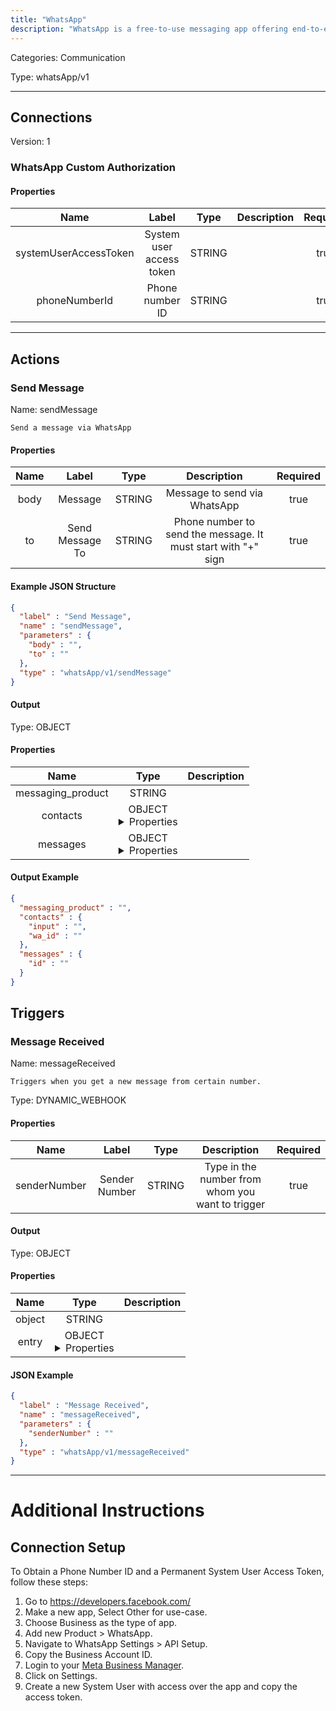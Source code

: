 ```yaml
---
title: "WhatsApp"
description: "WhatsApp is a free-to-use messaging app offering end-to-end encrypted chat, voice, and video communication, along with document and media sharing, available on multiple platforms."
---
```



Categories: Communication


Type: whatsApp/v1

<hr />



## Connections

Version: 1


### WhatsApp Custom Authorization

#### Properties

|      Name       |      Label     |     Type     |     Description     | Required |
|:---------------:|:--------------:|:------------:|:-------------------:|:--------:|
| systemUserAccessToken | System user access token | STRING |  | true |
| phoneNumberId | Phone number ID | STRING |  | true |





<hr />


## Actions


### Send Message
Name: sendMessage

`Send a message via WhatsApp`

#### Properties

|      Name       |      Label     |     Type     |     Description     | Required |
|:---------------:|:--------------:|:------------:|:-------------------:|:--------:|
| body | Message | STRING | Message to send via WhatsApp | true |
| to | Send Message To | STRING | Phone number to send the message. It must start with "+" sign | true |

#### Example JSON Structure
```json
{
  "label" : "Send Message",
  "name" : "sendMessage",
  "parameters" : {
    "body" : "",
    "to" : ""
  },
  "type" : "whatsApp/v1/sendMessage"
}
```

#### Output



Type: OBJECT


#### Properties

|     Name     |     Type     |     Description     |
|:------------:|:------------:|:-------------------:|
| messaging_product | STRING |  |
| contacts | OBJECT <details> <summary> Properties </summary> &#123;STRING\(input), STRING\(wa_id)&#125; </details> |  |
| messages | OBJECT <details> <summary> Properties </summary> &#123;STRING\(id)&#125; </details> |  |




#### Output Example
```json
{
  "messaging_product" : "",
  "contacts" : {
    "input" : "",
    "wa_id" : ""
  },
  "messages" : {
    "id" : ""
  }
}
```



## Triggers


### Message Received
Name: messageReceived

`Triggers when you get a new message from certain number.`

Type: DYNAMIC_WEBHOOK

#### Properties

|      Name       |      Label     |     Type     |     Description     | Required |
|:---------------:|:--------------:|:------------:|:-------------------:|:--------:|
| senderNumber | Sender Number | STRING | Type in the number from whom you want to trigger | true |


#### Output



Type: OBJECT


#### Properties

|     Name     |     Type     |     Description     |
|:------------:|:------------:|:-------------------:|
| object | STRING |  |
| entry | OBJECT <details> <summary> Properties </summary> &#123;STRING\(id), &#123;&#123;STRING\(messaging_product), &#123;STRING\(display_phone_number), STRING\(phone_number_id)&#125;\(metadata)&#125;\(value), &#123;&#123;STRING\(name)&#125;\(profile), STRING\(wa_id)&#125;\(contacts), &#123;STRING\(from), STRING\(id), STRING\(timestamp), &#123;STRING\(body)&#125;\(text)&#125;\(messages)&#125;\(changes)&#125; </details> |  |




#### JSON Example
```json
{
  "label" : "Message Received",
  "name" : "messageReceived",
  "parameters" : {
    "senderNumber" : ""
  },
  "type" : "whatsApp/v1/messageReceived"
}
```




<hr />

# Additional Instructions


## Connection Setup

To Obtain a Phone Number ID and a Permanent System User Access Token, follow these steps:

1. Go to https://developers.facebook.com/
2. Make a new app, Select Other for use-case.
3. Choose Business as the type of app.
4. Add new Product > WhatsApp.
5. Navigate to WhatsApp Settings > API Setup.
6. Copy the Business Account ID.
7. Login to your [Meta Business Manager](https://business.facebook.com/).
8. Click on Settings.
9. Create a new System User with access over the app and copy the access token.
